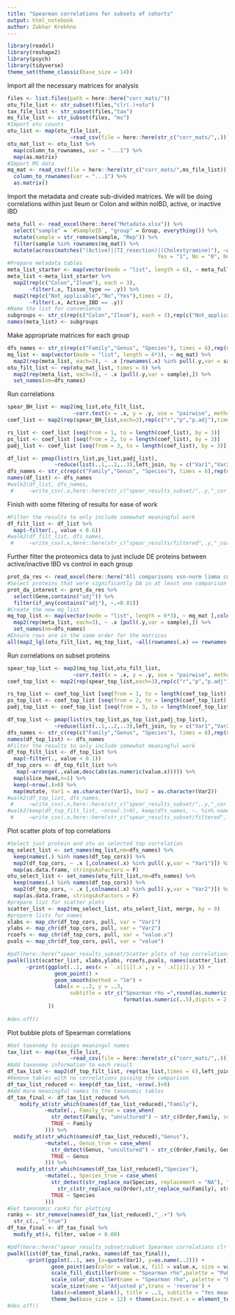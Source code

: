 ```yaml
---
title: "Spearman correlations for subsets of cohorts"
output: html_notebook
author: Zakhar Krekhno
---
```


```r
library(readxl)
library(reshape2)
library(psych)
library(tidyverse)
theme_set(theme_classic(base_size = 14))
```

Import all the necessary matrices for analysis
```r
files <- list.files(path = here::here("corr_mats/"))
otu_file_list <- str_subset(files,"clr(.)+otu")
tax_file_list <- str_subset(files,"tax")
ms_file_list <- str_subset(files, "ms")
#Import otu counts
otu_list <- map(otu_file_list, 
                    ~read_csv(file = here::here(str_c("corr_mats/",.))))
otu_mat_list <- otu_list %>% 
  map(column_to_rownames, var = "...1") %>% 
  map(as.matrix)
#Import MS data
mq_mat <- read_csv(file = here::here(str_c("corr_mats/",ms_file_list))) %>% 
  column_to_rownames(var = "...1") %>% 
  as.matrix()
```
Import the metadata and create sub-divided matrices.
We will be doing correlations within just Ileum or Colon and within noIBD, active, or inactive IBD
```r
meta_full <- read_excel(here::here("Metadata.xlsx")) %>% 
  select("sample" = `#SampleID`, "group" = Group, everything()) %>% 
  mutate(sample = str_remove(sample, "Rep")) %>% 
  filter(sample %in% rownames(mq_mat)) %>% 
  mutate(across(matches("(Active)|(TI_resection)|(Cholestyramine)"), ~as.character(fct_recode(as_factor(.x), 
                                                Yes = "1", No = "0", Not_applicable = "NA"))))
#Prepare metadata tables
meta_list_starter <- map(vector(mode = "list", length = 6), ~ meta_full)
meta_list <-meta_list_starter %>% 
  map2(rep(c("Colon","Ileum"), each = 3), 
       ~filter(.x, Tissue_type == .y)) %>% 
  map2(rep(c("Not_applicable","No","Yes"),times = 2), 
       ~filter(.x, Active_IBD == .y))
#Name the list for convenience
subgroups <- str_c(rep(c("Colon","Ileum"), each = 3),rep(c("Not_applicable","No","Yes"),times = 2), sep = "_")
names(meta_list) <- subgroups
```

Make appropriate matrices for each group
```r
dfs_names <- str_c(rep(c("Family","Genus", "Species"), times = 6),rep(subgroups,each = 3), sep = "_")
mq_list <- map(vector(mode = "list", length = 6*3), ~ mq_mat) %>% 
  map2(rep(meta_list, each=3), ~ .x [rownames(.x) %in% pull(.y,var = sample),])
otu_filt_list <- rep(otu_mat_list, times = 6) %>% 
  map2(rep(meta_list, each=3), ~ .x [pull(.y,var = sample),]) %>% 
  set_names(nm=dfs_names)
```

Run correlations 

```r
spear_BH_list <- map2(mq_list,otu_filt_list,
                     ~corr.test(x = .x, y = .y, use = "pairwise", method="spearman", adjust="BH", ci=FALSE))
coef_list <- map2(rep(spear_BH_list,each=3),rep(c("r","p","p.adj"),times = 18), ~melt(.x [.y]))

rs_list <- coef_list [seq(from = 1, to = length(coef_list), by = 3)]
ps_list <- coef_list [seq(from = 2, to = length(coef_list), by = 3)]
padj_list <- coef_list [seq(from = 3, to = length(coef_list), by = 3)]

df_list <- pmap(list(rs_list,ps_list,padj_list),
               ~reduce(list(..1,..2,..3),left_join, by = c("Var1","Var2")))
dfs_names <- str_c(rep(c("Family","Genus", "Species"), times = 6),rep(subgroups,each = 3), sep = "_")
names(df_list) <- dfs_names
#walk2(df_list, dfs_names,
 #     ~write_csv(.x,here::here(str_c("spear_results_subset/",.y,"_cor.csv"))))
```

Finish with some filtering of results for ease of work
```r
#Filter the results to only include somewhat meaningful work
df_filt_list <- df_list %>% 
  map(~filter(., value < 0.6))
#walk2(df_filt_list, dfs_names,
 #     ~write_csv(.x,here::here(str_c("spear_results/filtered",.y,"_cor.csv"))))

```

Further filter the proteomics data to just include DE proteins between active/inactive IBD vs control in each group
```r
prot_da_res <- read_excel(here::here("All comparisons vsn-norm limma cut-off 0.5 robust.xlsx"))
#Select proteins that were significantly DA in at least one comparison
prot_da_interest <- prot_da_res %>% 
  select(Gene,contains("adj")) %>% 
  filter(if_any(contains("adj"), ~.<0.01))
#Create the new mq_list
mq_top_list <- map(vector(mode = "list", length = 6*3), ~ mq_mat [,colnames(mq_mat) %in% prot_da_interest$Gene]) %>% 
  map2(rep(meta_list, each=3), ~ .x [pull(.y,var = sample),]) %>% 
  set_names(nm=dfs_names)
#Ensure rows are in the same order for the matrices
all(map2_lgl(otu_filt_list, mq_top_list, ~all(rownames(.x) == rownames(.y))))
```

Run correlations on subset proteins

```r
spear_top_list <- map2(mq_top_list,otu_filt_list,
                     ~corr.test(x = .x, y = .y, use = "pairwise", method="spearman", adjust="BH", ci=FALSE))
coef_top_list <- map2(rep(spear_top_list,each=3),rep(c("r","p","p.adj"),times = 18), ~melt(.x [.y]))

rs_top_list <- coef_top_list [seq(from = 1, to = length(coef_top_list), by = 3)]
ps_top_list <- coef_top_list [seq(from = 2, to = length(coef_top_list), by = 3)]
padj_top_list <- coef_top_list [seq(from = 3, to = length(coef_top_list), by = 3)]

df_top_list <- pmap(list(rs_top_list,ps_top_list,padj_top_list),
               ~reduce(list(..1,..2,..3),left_join, by = c("Var1","Var2")))
dfs_names <- str_c(rep(c("Family","Genus", "Species"), times = 6),rep(subgroups,each = 3), sep = "_")
names(df_top_list) <- dfs_names
#Filter the results to only include somewhat meaningful work
df_top_filt_list <- df_top_list %>% 
  map(~filter(., value < 0.1))
df_top_cors <- df_top_filt_list %>% 
   map(~arrange(.,value,desc(abs(as.numeric(value.x))))) %>% 
  map(slice_head,n=1) %>% 
  keep(~nrow(.)>0) %>% 
  map(mutate, Var1 = as.character(Var1), Var2 = as.character(Var2))
#walk2(df_top_list, dfs_names,
 #     ~write_csv(.x,here::here(str_c("spear_results_subset/",.y,"_cor.csv"))))
#walk2(keep(df_top_filt_list, ~nrow(.)>0), keep(dfs_names, ~. %in% names(df_top_cors)),
 #     ~write_csv(.x,here::here(str_c("spear_results_subset/filtered",.y,"_cor.csv"))))
```

Plot scatter plots of top correlations

```r
#Select just protein and otu as selected top correlation
mq_select_list <- set_names(mq_list,nm=dfs_names) %>% 
  keep(names(.) %in% names(df_top_cors)) %>% 
  map2(df_top_cors, ~ .x [,colnames(.x) %in% pull(.y,var = "Var1")]) %>%  
  map(as.data.frame, stringsAsFactors = F)
otu_select_list <- set_names(otu_filt_list,nm=dfs_names) %>% 
  keep(names(.) %in% names(df_top_cors)) %>% 
  map2(df_top_cors, ~ .x [,colnames(.x) %in% pull(.y,var = "Var2")]) %>% 
  map(as.data.frame, stringsAsFactors = F)
#prepare list for scatter plots
scatter_list <- map2(mq_select_list, otu_select_list, merge, by = 0)
#prepare lists for names
xlabs <- map_chr(df_top_cors, pull, var = "Var1")
ylabs <- map_chr(df_top_cors, pull, var = "Var2")
rcoefs <- map_chr(df_top_cors, pull, var = "value.x")
pvals <- map_chr(df_top_cors, pull, var = "value")

#pdf(here::here("spear_results_subset/Scatter plots of top correlations.pdf"))
pwalk(list(scatter_list, xlabs,ylabs, rcoefs,pvals, names(scatter_list)), 
      ~print(ggplot(..1, aes(x = `.x[[i]].x`, y = `.x[[i]].y`)) +
               geom_point() +
               geom_smooth(method = "lm") + 
               labs(x = ..2, y = ..3, 
                    subtitle = str_c("Spearman rho =",round(as.numeric(..4),2)," Adjusted p=",
                                     format(as.numeric(..5),digits = 2, scientific = T)), title = ..6)
             ))
  
#dev.off()
```
Plot bubble plots of Spearman correlations
```r
#Get taxonomy to assign meaningul names
tax_list <- map(tax_file_list, 
                    ~read_csv(file = here::here(str_c("corr_mats/",.))))
#Add taxonomy information to each result
df_tax_list <- map2(df_top_filt_list, rep(tax_list,times = 6),left_join, by = c("Var2" = "...1"))
#Remove tables with no correlations passing the comparison
df_tax_list_reduced <- keep(df_tax_list, ~nrow(.)>0)
#Add more meaningful names to the taxonomic tables
df_tax_final <- df_tax_list_reduced %>% 
    modify_at(str_which(names(df_tax_list_reduced),"Family"),
            ~mutate(., Family_true = case_when(
              str_detect(Family, "uncultured") ~ str_c(Order,Family, sep = " "),
              TRUE ~ Family
            ))) %>% 
  modify_at(str_which(names(df_tax_list_reduced),"Genus"),
            ~mutate(., Genus_true = case_when(
              str_detect(Genus, "uncultured") ~ str_c(Order,Family, Genus, sep = " "),
              TRUE ~ Genus
            ))) %>% 
   modify_at(str_which(names(df_tax_list_reduced),"Species"),
            ~mutate(., Species_true = case_when(
              str_detect(str_replace_na(Species, replacement = "NA"), "(uncultured)|(NA)|(unidentified)") ~ 
                str_c(str_replace_na(Order),str_replace_na(Family), str_replace_na(Genus), sep = " "),
              TRUE ~ Species
            )))
#Get taxonomic ranks for plotting
ranks <- str_remove(names(df_tax_list_reduced),"_.+") %>% 
  str_c(., "_true")
df_tax_final <- df_tax_final %>% 
  modify_at(4, filter, value < 0.08)

#pdf(here::here("spear_results_subset/subset Spearman correlations clr-16S.pdf"), height = 12, width = 15)
pwalk(list(df_tax_final,ranks, names(df_tax_final)),
      ~print(ggplot(..1, aes_(x=quote(Var1), y=as.name(..2))) +
              geom_point(aes(color = value.x, fill = value.x, size = value), alpha = 0.6, shape = 21) +
              scale_fill_distiller(name = "Spearman rho",palette = "PuOr", breaks = c(-0.6,-0.4,-0.2,0,0.2,0.4,0.6)) +
              scale_color_distiller(name = "Spearman rho", palette = "PuOr",breaks = c(-0.6,-0.4,-0.2,0,0.2,0.4,0.6)) +
              scale_size(name = "Adjusted p",trans = 'reverse') +
              labs(x=element_blank(), title = ..3, subtitle = "Yes means active IBD, No means inactive,\nNot applicable is control") +
              theme_bw(base_size = 12) + theme(axis.text.x = element_text(angle = 45, hjust = 0.9))))
#dev.off()
```

